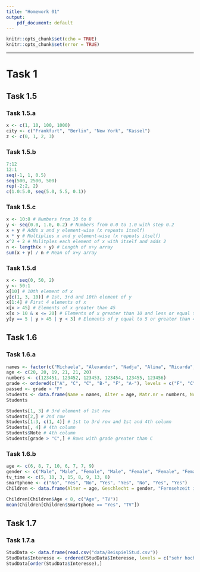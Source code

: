 ```yaml
---
title: "Homework 01"
output:
    pdf_document: default
---
```


```r
knitr::opts_chunk$set(echo = TRUE)
knitr::opts_chunk$set(error = TRUE)
```

\let\OldRule\rule
\renewcommand{\rule}[2]{\OldRule{\linewidth}{#2}}

----------

# Task 1

## Task 1.5

### Task 1.5.a
```r
x <- c(1, 10, 100, 1000)
city <- c("Frankfurt", "Berlin", "New York", "Kassel")
z <- c(0, 1, 2, 3)
```

### Task 1.5.b
```r
7:12
12:1
seq(-1, 1, 0.5)
seq(500, 2500, 500)
rep(-2:2, 2)
c(1.0:5.0, seq(5.0, 5.5, 0.1))
```

### Task 1.5.c
```r
x <- 10:8 # Numbers from 10 to 8
y <- seq(0.0, 1.0, 0.2) # Numbers from 0.0 to 1.0 with step 0.2
x + y # Adds x and y element-wise (x repeats itself)
x * y # Multiplies x and y element-wise (x repeats itself)
x^2 + 2 # Mulitples each element of x with itself and adds 2
n <- length(x + y) # Length of x+y array
sum(x + y) / n # Mean of x+y array
```

### Task 1.5.d
```r
x <- seq(0, 50, 2)
y <- 50:1
x[10] # 10th element of x
y[c(1, 3, 10)] # 1st, 3rd and 10th element of y
x[1:4] # First 4 elements of x
x[x > 45] # Elements of x greater than 45
x[x > 10 & x <= 20] # Elements of x greater than 10 and less or equal to 20
y[y == 5 | y > 45 | y < 3] # Elements of y equal to 5 or greater than 45 or less than 3
```

## Task 1.6

### Task 1.6.a
```r
names <- factor(c("Michaela", "Alexander", "Nadja", "Alina", "Ricarda", "Omar"))
age <- c(20, 20, 19, 21, 21, 20)
numbers <- c(123451, 123452, 123453, 123454, 123455, 123456)
grade <- ordered(c("A", "C", "C", "B-", "F", "A-"), levels = c("F", "C", "B-", "A-", "A"))
passed <- grade > "F"
Students <- data.frame(Name = names, Alter = age, Matr.nr = numbers, Note = grade, Pruefung.bestanden = passed)
Students

Students[1, 3] # 3rd element of 1st row
Students[2,] # 2nd row
Students[1:3, c(1, 4)] # 1st to 3rd row and 1st and 4th column
Students[, 4] # 4th column
Students$Note # 4th column
Students[grade > "C",] # Rows with grade greater than C
```

### Task 1.6.b
```r
age <- c(6, 8, 7, 10, 6, 7, 7, 9)
gender <- c("Male", "Male", "Female", "Male", "Female", "Female", "Female", "Male")
tv_time <- c(5, 10, 3, 15, 8, 9, 13, 8)
smartphone <- c("No", "Yes", "No", "Yes", "Yes", "No", "Yes", "Yes")
Children <- data.frame(Alter = age, Geschlecht = gender, "Fernsehzeit in h/Woche" = tv_time, "besitzt ein Smartphone" = smartphone)

Children[Children$Age < 8, c("Age", "TV")]
mean(Children[Children$Smartphone == "Yes", "TV"])
```

## Task 1.7

### Task 1.7.a
```r
StudData <- data.frame(read.csv("data/BeispielStud.csv"))
StudData$Interesse <- ordered(StudData$Interesse, levels = c("sehr hoch", "hoch", "mittel", "gering"))
StudData[order(StudData$Interesse),]
```
